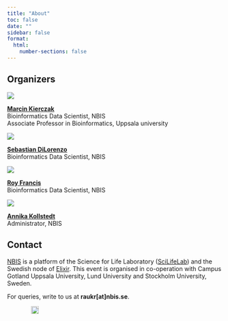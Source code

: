 ```yaml
---
title: "About"
toc: false
date: ""
sidebar: false
format:
  html:
    number-sections: false
---
```


## Organizers

::: {.profile-parent}
::: {.profile-child}

![](assets/images/profile/marcin-kierczak.jpg){.nolightbox}

[**Marcin Kierczak**](http://www.kierczak.pl/)  
Bioinformatics Data Scientist, NBIS  
Associate Professor in Bioinformatics, Uppsala university

:::
::: {.profile-child}

![](assets/images/profile/sebastian-dilorenzo.jpg){.nolightbox}

[**Sebastian DiLorenzo**](https://www.katalog.uu.se/profile?id=N11-2322)  
Bioinformatics Data Scientist, NBIS

:::
::: {.profile-child}

![](assets/images/profile/roy-francis.jpg){.nolightbox}

[**Roy Francis**](https://www.katalog.uu.se/empinfo/?id=N14-525)  
Bioinformatics Data Scientist, NBIS

:::
::: {.profile-child}

![](assets/images/profile/annika-kollstedt.jpg){.nolightbox}

[**Annika Kollstedt**](https://www.katalog.uu.se/empinfo/?id=N1-816)  
Administrator, NBIS

:::
:::

## Contact

[NBIS](https://nbis.se) is a platform of the Science for Life Laboratory ([SciLifeLab](https://www.scilifelab.se/)) and the Swedish node of [Elixir](https://elixir-europe.org/). This event is organised in co-operation with Campus Gotland Uppsala University, Lund University and Stockholm University, Sweden.

For queries, write to us at **raukr[at]nbis.se**.  

![](assets/logos/raukr.svg){height="1.2em" style="margin-bottom:-3px;"} &nbsp; ![](assets/logos/nbis-scilifelab.svg){height="1.1em"} &nbsp; ![](assets/logos/pixelgen.jpg){height="1.3em"}
